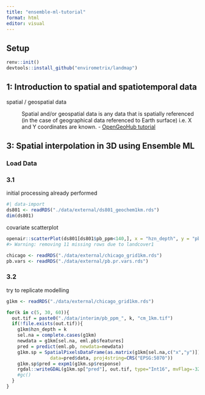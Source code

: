 ```yaml
---
title: "ensemble-ml-tutorial"
format: html
editor: visual
---
```


## Setup

``` r
renv::init()
devtools::install_github("envirometrix/landmap")
```

## 1: Introduction to spatial and spatiotemporal data

spatial / geospatial data

:   Spatial and/or geospatial data is any data that is spatially referenced (in the case of geographical data referenced to Earth surface) i.e. X and Y coordinates are known. - [OpenGeoHub tutorial](https://opengeohub.github.io/spatial-prediction-eml/introduction-to-spatial-and-spatiotemporal-data.html)

## 3: **Spatial interpolation in 3D using Ensemble ML**

### Load Data

### 3.1

initial processing already performed

```r
#| data-import
ds801 <- readRDS("./data/external/ds801_geochem1km.rds")
dim(ds801)
```

covariate scatterplot

```r
openair::scatterPlot(ds801[ds801$pb_ppm<140,], x = "hzn_depth", y = "pb_ppm", method = "hexbin", col = "increment", log.x=TRUE, log.y=TRUE, xlab="Depth", ylab="Pb [ppm]", z.lim=c(0,100), type="landcover1")
#> Warning: removing 11 missing rows due to landcover1
```

```r
chicago <- readRDS("./data/external/chicago_grid1km.rds")
pb.vars <- readRDS("./data/external/pb.pr.vars.rds")
```

### 3.2

try to replicate modelling

```r
g1km <- readRDS("./data/external/chicago_grid1km.rds")
```

```r
for(k in c(5, 30, 60)){
  out.tif = paste0("./data/interim/pb_ppm_", k, "cm_1km.tif")
  if(!file.exists(out.tif)){
    g1km$hzn_depth = k
    sel.na = complete.cases(g1km)
    newdata = g1km[sel.na, eml.pb$features]
    pred = predict(eml.pb, newdata=newdata)
    g1km.sp = SpatialPixelsDataFrame(as.matrix(g1km[sel.na,c("x","y")]), 
                data=pred$data, proj4string=CRS("EPSG:5070"))
    g1km.sp$pred = expm1(g1km.sp$response)
    rgdal::writeGDAL(g1km.sp["pred"], out.tif, type="Int16", mvFlag=-32768, options=c("COMPRESS=DEFLATE"))
    #gc()
  }
}
```
